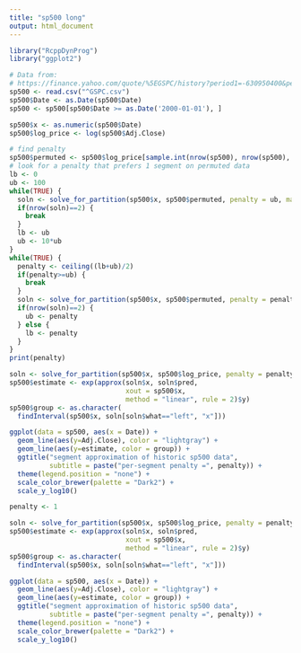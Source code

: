 ```yaml
---
title: "sp500 long"
output: html_document
---
```


```r
library("RcppDynProg")
library("ggplot2")

# Data from: 
# https://finance.yahoo.com/quote/%5EGSPC/history?period1=-630950400&period2=1546416000&interval=1d&filter=history&frequency=1d
sp500 <- read.csv("^GSPC.csv")
sp500$Date <- as.Date(sp500$Date)
sp500 <- sp500[sp500$Date >= as.Date('2000-01-01'), ]

sp500$x <- as.numeric(sp500$Date)
sp500$log_price <- log(sp500$Adj.Close)

# find penalty
sp500$permuted <- sp500$log_price[sample.int(nrow(sp500), nrow(sp500), replace = FALSE)]
# look for a penalty that prefers 1 segment on permuted data
lb <- 0
ub <- 100
while(TRUE) {
  soln <- solve_for_partition(sp500$x, sp500$permuted, penalty = ub, max_k = 3)
  if(nrow(soln)==2) {
    break
  }
  lb <- ub
  ub <- 10*ub
}
while(TRUE) {
  penalty <- ceiling((lb+ub)/2)
  if(penalty>=ub) {
    break
  }
  soln <- solve_for_partition(sp500$x, sp500$permuted, penalty = penalty, max_k = 3)
  if(nrow(soln)==2) {
    ub <- penalty
  } else {
    lb <- penalty
  }
}
print(penalty)

soln <- solve_for_partition(sp500$x, sp500$log_price, penalty = penalty)
sp500$estimate <- exp(approx(soln$x, soln$pred, 
                             xout = sp500$x, 
                             method = "linear", rule = 2)$y)
sp500$group <- as.character(
  findInterval(sp500$x, soln[soln$what=="left", "x"]))

ggplot(data = sp500, aes(x = Date)) +
  geom_line(aes(y=Adj.Close), color = "lightgray") +
  geom_line(aes(y=estimate, color = group)) +
  ggtitle("segment approximation of historic sp500 data",
          subtitle = paste("per-segment penalty =", penalty)) +
  theme(legend.position = "none") +
  scale_color_brewer(palette = "Dark2") +
  scale_y_log10()
```

```r
penalty <- 1

soln <- solve_for_partition(sp500$x, sp500$log_price, penalty = penalty)
sp500$estimate <- exp(approx(soln$x, soln$pred, 
                             xout = sp500$x, 
                             method = "linear", rule = 2)$y)
sp500$group <- as.character(
  findInterval(sp500$x, soln[soln$what=="left", "x"]))

ggplot(data = sp500, aes(x = Date)) +
  geom_line(aes(y=Adj.Close), color = "lightgray") +
  geom_line(aes(y=estimate, color = group)) +
  ggtitle("segment approximation of historic sp500 data",
          subtitle = paste("per-segment penalty =", penalty)) +
  theme(legend.position = "none") +
  scale_color_brewer(palette = "Dark2") +
  scale_y_log10()
```

